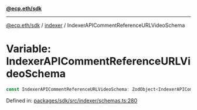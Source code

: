 [**@ecp.eth/sdk**](../../index.mdx)

***

[@ecp.eth/sdk](/sdk-reference/index.mdx) / [indexer](/sdk-reference/indexer/index.mdx) / IndexerAPICommentReferenceURLVideoSchema

# Variable: IndexerAPICommentReferenceURLVideoSchema

```ts
const IndexerAPICommentReferenceURLVideoSchema: ZodObject<IndexerAPICommentReferenceURLVideoSchemaType>;
```

Defined in: [packages/sdk/src/indexer/schemas.ts:280](https://github.com/ecp-eth/comments-monorepo/blob/main/packages/sdk/src/indexer/schemas.ts#L280)
